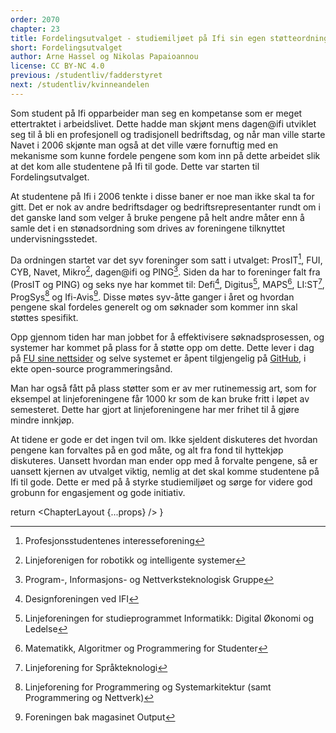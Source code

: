 ```yaml
---
order: 2070
chapter: 23
title: Fordelingsutvalget - studiemiljøet på Ifi sin egen støtteordning
short: Fordelingsutvalget
author: Arne Hassel og Nikolas Papaioannou
license: CC BY-NC 4.0
previous: /studentliv/fadderstyret
next: /studentliv/kvinneandelen
---
```



Som student på Ifi opparbeider man seg en kompetanse som er meget ettertraktet i arbeidslivet. Dette hadde man 
skjønt mens dagen@ifi utviklet seg til å bli en profesjonell og tradisjonell bedriftsdag, og når man ville 
starte Navet i 2006 skjønte man også at det ville være fornuftig med en mekanisme som kunne fordele pengene 
som kom inn på dette arbeidet slik at det kom alle studentene på Ifi til gode. Dette var starten til 
Fordelingsutvalget.

At studentene på Ifi i 2006 tenkte i disse baner er noe man ikke skal ta for gitt. Det er nok av andre 
bedriftsdager og bedriftsrepresentanter rundt om i det ganske land som velger å bruke pengene på helt andre måter 
enn å samle det i en stønadsordning som drives av foreningene tilknyttet undervisningsstedet.

Da ordningen startet var det syv foreninger som satt i utvalget: ProsIT[^1], FUI, CYB, Navet, Mikro[^2], dagen@ifi og 
PING[^3]. Siden da har to foreninger falt fra (ProsIT og PING) og seks nye har kommet til: Defi[^4], Digitus[^5], 
MAPS[^6], LI:ST[^7], ProgSys[^8] og Ifi-Avis[^9]. Disse møtes syv-åtte ganger i året og hvordan pengene skal 
fordeles generelt og om søknader som kommer inn skal støttes spesifikt.

Opp gjennom tiden har man jobbet for å effektivisere søknadsprosessen, og systemer har kommet på plass for å 
støtte opp om dette. Dette lever i dag på [FU sine nettsider](https://fordelingsutvalget.org) og selve systemet er 
åpent tilgjengelig på [GitHub](https://github.com/cybernetisk/fordelingsutvalget), i ekte open-source 
programmeringsånd.

Man har også fått på plass støtter som er av mer rutinemessig art, som for eksempel at linjeforeningene får 
1000 kr som de kan bruke fritt i løpet av semesteret. Dette har gjort at linjeforeningene har mer frihet til 
å gjøre mindre innkjøp.

At tidene er gode er det ingen tvil om. Ikke sjeldent diskuteres det hvordan pengene kan forvaltes på en god 
måte, og alt fra fond til hyttekjøp diskuteres. Uansett hvordan man ender opp med å forvalte pengene, så er 
uansett kjernen av utvalget viktig, nemlig at det skal komme studentene på Ifi til gode. Dette er med på å 
styrke studiemiljøet og sørge for videre god grobunn for engasjement og gode initiativ.

[^1]:Profesjonsstudentenes interesseforening
[^2]:Linjeforenigen for robotikk og intelligente systemer
[^3]:Program-, Informasjons- og Nettverksteknologisk Gruppe
[^4]:Designforeningen ved IFI
[^5]:Linjeforeningen for studieprogrammet Informatikk: Digital Økonomi og Ledelse
[^6]:Matematikk, Algoritmer og Programmering for Studenter
[^7]:Linjeforening for Språkteknologi
[^8]:Linjeforening for Programmering og Systemarkitektur (samt Programmering og Nettverk)
[^9]:Foreningen bak magasinet Output

  return <ChapterLayout {...props} />
}
